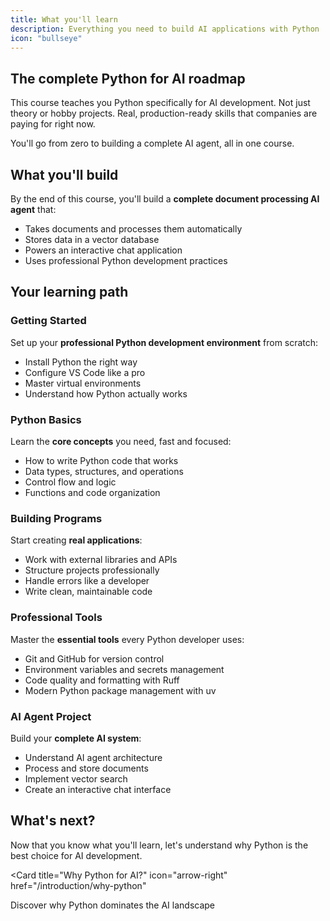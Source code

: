 ```yaml
---
title: What you'll learn
description: Everything you need to build AI applications with Python
icon: "bullseye"
---
```


## The complete Python for AI roadmap

This course teaches you Python specifically for AI development. Not just theory or hobby projects. Real, production-ready skills that companies are paying for right now.

You'll go from zero to building a complete AI agent, all in one course.

## What you'll build

By the end of this course, you'll build a **complete document processing AI agent** that:
- Takes documents and processes them automatically
- Stores data in a vector database
- Powers an interactive chat application
- Uses professional Python development practices

## Your learning path

### Getting Started
Set up your **professional Python development environment** from scratch:
- Install Python the right way
- Configure VS Code like a pro
- Master virtual environments
- Understand how Python actually works

### Python Basics
Learn the **core concepts** you need, fast and focused:
- How to write Python code that works
- Data types, structures, and operations
- Control flow and logic
- Functions and code organization

### Building Programs
Start creating **real applications**:
- Work with external libraries and APIs
- Structure projects professionally
- Handle errors like a developer
- Write clean, maintainable code

### Professional Tools
Master the **essential tools** every Python developer uses:
- Git and GitHub for version control
- Environment variables and secrets management
- Code quality and formatting with Ruff
- Modern Python package management with uv

### AI Agent Project
Build your **complete AI system**:
- Understand AI agent architecture
- Process and store documents
- Implement vector search
- Create an interactive chat interface

## What's next?

Now that you know what you'll learn, let's understand why Python is the best choice for AI development.

<Card
  title="Why Python for AI?"
  icon="arrow-right"
  href="/introduction/why-python"
>
  Discover why Python dominates the AI landscape
</Card>

